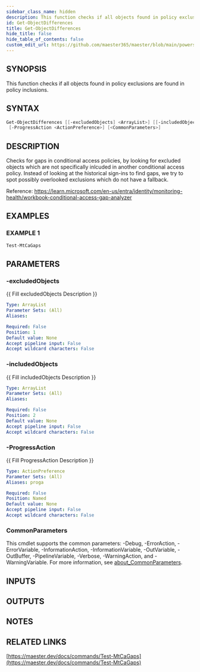 ```yaml
---
sidebar_class_name: hidden
description: This function checks if all objects found in policy exclusions are found in policy inclusions.
id: Get-ObjectDifferences
title: Get-ObjectDifferences
hide_title: false
hide_table_of_contents: false
custom_edit_url: https://github.com/maester365/maester/blob/main/powershell/public/Get-ObjectDifferences.ps1
---
```


## SYNOPSIS

This function checks if all objects found in policy exclusions are found in policy inclusions.

## SYNTAX

```powershell
Get-ObjectDifferences [[-excludedObjects] <ArrayList>] [[-includedObjects] <ArrayList>]
 [-ProgressAction <ActionPreference>] [<CommonParameters>]
```

## DESCRIPTION

Checks for gaps in conditional access policies, by looking for excluded objects which are not specifically inlcuded
in another conditional access policy.
Instead of looking at the historical sign-ins to find gaps, we try to spot possibly
overlooked exclusions which do not have a fallback.

Reference:
https://learn.microsoft.com/en-us/entra/identity/monitoring-health/workbook-conditional-access-gap-analyzer

## EXAMPLES

### EXAMPLE 1

```powershell
Test-MtCaGaps
```

## PARAMETERS

### -excludedObjects

\{\{ Fill excludedObjects Description \}\}

```yaml
Type: ArrayList
Parameter Sets: (All)
Aliases:

Required: False
Position: 1
Default value: None
Accept pipeline input: False
Accept wildcard characters: False
```

### -includedObjects

\{\{ Fill includedObjects Description \}\}

```yaml
Type: ArrayList
Parameter Sets: (All)
Aliases:

Required: False
Position: 2
Default value: None
Accept pipeline input: False
Accept wildcard characters: False
```

### -ProgressAction

\{\{ Fill ProgressAction Description \}\}

```yaml
Type: ActionPreference
Parameter Sets: (All)
Aliases: proga

Required: False
Position: Named
Default value: None
Accept pipeline input: False
Accept wildcard characters: False
```

### CommonParameters

This cmdlet supports the common parameters: -Debug, -ErrorAction, -ErrorVariable, -InformationAction, -InformationVariable, -OutVariable, -OutBuffer, -PipelineVariable, -Verbose, -WarningAction, and -WarningVariable. For more information, see [about_CommonParameters](http://go.microsoft.com/fwlink/?LinkID=113216).

## INPUTS

## OUTPUTS

## NOTES

## RELATED LINKS

[https://maester.dev/docs/commands/Test-MtCaGaps](https://maester.dev/docs/commands/Test-MtCaGaps)
